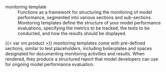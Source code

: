 monitoring template
: Functions as a framework for structuring the monitoring of model performance, segmented into various sections and sub-sections. Monitoring templates define the structure of your model performance evaluations, specifying the metrics to be tracked, the tests to be conducted, and how the results should be displayed.

{{< var vm.product >}} monitoring templates come with pre-defined sections, similar to test placeholders, including boilerplates and spaces designated for documenting monitoring activities and results. When rendered, they produce a structured report that model developers can use for ongoing model performance evaluation.